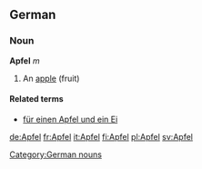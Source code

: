 ==German==
===Noun===
'''Apfel''' ''m''
#An [[apple]] (fruit)

====Related terms====
*[[für einen Apfel und ein Ei]]

{{de-decl-noun|Apfel|Äpfel|Apfels|Äpfel|Apfel|Äpfeln|Apfel|Äpfel}}

[[Category:German nouns]]
[[de:Apfel]]
[[fr:Apfel]]
[[it:Apfel]]
[[fi:Apfel]]
[[pl:Apfel]]
[[sv:Apfel]]